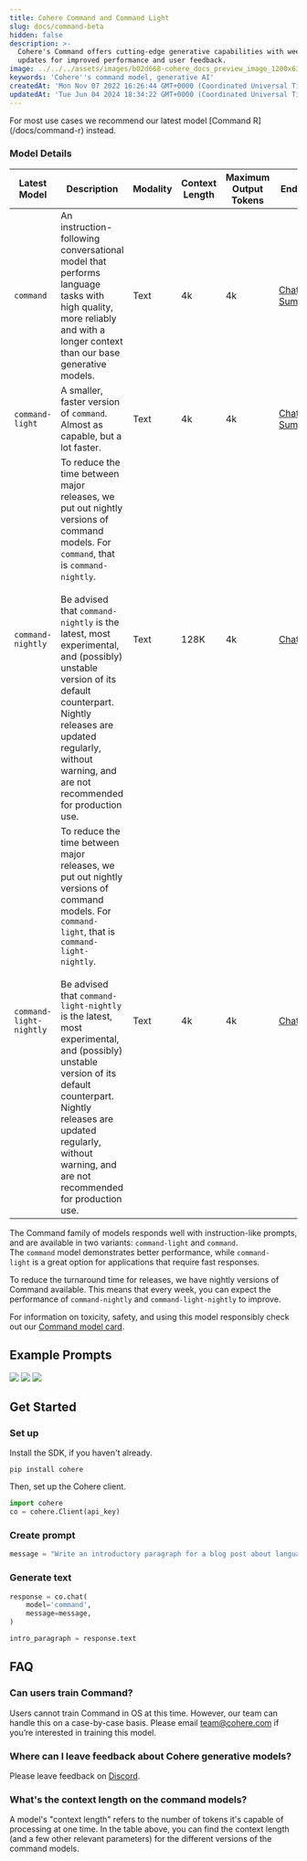 ```yaml
---
title: Cohere Command and Command Light
slug: docs/command-beta
hidden: false
description: >-
  Cohere's Command offers cutting-edge generative capabilities with weekly
  updates for improved performance and user feedback.
image: ../../../assets/images/b02d668-cohere_docs_preview_image_1200x630_copy.jpg
keywords: 'Cohere''s command model, generative AI'
createdAt: 'Mon Nov 07 2022 16:26:44 GMT+0000 (Coordinated Universal Time)'
updatedAt: 'Tue Jun 04 2024 18:34:22 GMT+0000 (Coordinated Universal Time)'
---
```

<Info title="Note">  
 For most use cases we recommend our latest model [Command R](/docs/command-r) instead.
</Info>


### Model Details
| Latest Model              | Description                                                                                                                                                                                                                                                                                                                                                                                           | Modality               | Context Length | Maximum Output Tokens | Endpoints                                                         |
|---------------------------|-------------------------------------------------------------------------------------------------------------------------------------------------------------------------------------------------------------------------------------------------------------------------------------------------------------------------------------------------------------------------------------------------------|------------------------|----------------|-----------------------|-------------------------------------------------------------------|
| `command`                 | An instruction-following conversational model that performs language tasks with high quality, more reliably and with a longer context than our base generative models.                                                                                                                                                                                                                                |  Text                  | 4k             | 4k                    | [Chat](/reference/chat),  <br/>[Summarize](/reference/summarize)  |
| `command-light`           | A smaller, faster version of `command`. Almost as capable, but a lot faster.                                                                                                                                                                                                                                                                                                                          |  Text                  | 4k             | 4k                    | [Chat](/reference/chat),  <br/>[Summarize](/reference/summarize-2)|
| `command-nightly`         | To reduce the time between major releases, we put out nightly versions of command models. For `command`, that is `command-nightly`.  <br/><br/>Be advised that `command-nightly` is the latest, most experimental, and (possibly) unstable version of its default counterpart. Nightly releases are updated regularly, without warning, and are not recommended for production use.                   |  Text                  | 128K           | 4k                    | [Chat](/reference/chat)                                           |
| `command-light-nightly`   | To reduce the time between major releases, we put out nightly versions of command models. For `command-light`, that is `command-light-nightly`.  <br/><br/>Be advised that `command-light-nightly` is the latest, most experimental, and (possibly) unstable version of its default counterpart. Nightly releases are updated regularly, without warning, and are not recommended for production use. |  Text                  | 4k             | 4k                    | [Chat](/reference/chat)                                           |



The Command family of models responds well with instruction-like prompts, and are available in two variants: `command-light` and `command`. The `command` model demonstrates better performance, while `command-light` is a great option for applications that require fast responses.

To reduce the turnaround time for releases, we have nightly versions of Command available. This means that every week, you can expect the performance of `command-nightly` and `command-light-nightly` to improve.

For information on toxicity, safety, and using this model responsibly check out our [Command model card](https://docs.cohere.com/docs/responsible-use).

## Example Prompts

<img src='../../../assets/images/aae9450-prod_desc.png' />


<img src='../../../assets/images/97a8c22-leetcode.png' />


<img src='../../../assets/images/4bb18de-vendor.png' />


## Get Started

### Set up

Install the SDK, if you haven't already.

`pip install cohere`

Then, set up the Cohere client.

```python PYTHON
import cohere  
co = cohere.Client(api_key)
```

### Create prompt

```python PYTHON
message = "Write an introductory paragraph for a blog post about language models."
```

### Generate text

```python PYTHON
response = co.chat(  
    model='command',  
    message=message,
)

intro_paragraph = response.text
```

## FAQ

### Can users train Command?

Users cannot train Command in OS at this time. However, our team can handle this on a case-by-case basis. Please email [team@cohere.com](mailto:team@cohere.com) if you’re interested in training this model.

### Where can I leave feedback about Cohere generative models?

Please leave feedback on [Discord](https://discord.com/invite/co-mmunity).

### What's the context length on the command models?

A model's "context length" refers to the number of tokens it's capable of processing at one time. In the table above, you can find the context length (and a few other relevant parameters) for the different versions of the command models.

